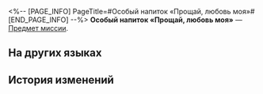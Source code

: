 <%-- [PAGE_INFO]
PageTitle=#Особый напиток «Прощай, любовь моя»#
[END_PAGE_INFO] --%>
{{Предмет Инфобокс
|id          = 150021
|Изображение = Предмет Особый напиток «Прощай, любовь моя».png
|Тип         = Предмет миссии
|Инвентарь   = Миссии
|Редкость    = 3
|Эффект      = 
|Описание    = Особый коктейль, приготовленный специально для вас искусным барменом Галлахером.
}}
{{Описание|1=''«Этот бокал "Прощай, любовь моя" для тебя, {{MC|ж=идущая|м=идущий}} к истине...<br />За несбывшиеся мечты».''}}
'''Особый напиток «Прощай, любовь моя»''' — [[Предмет миссии]].

==На других языках==
{{На других языках
|en   = Special Drink "Farewell, My Lovely"
|zhs  = 特调「再见，吾爱」
|zht  = 特調「再見，吾愛」
|ja   = 特製モクテル「さらば愛しき人よ」
|ko   = 스페셜 블렌드 「잘 가요 내 사랑」
|es   = Bebida especial "Adiós, amor mío"
|fr   = Boisson spéciale «&nbsp;Adieu, mon amour&nbsp;»
|ru   = Особый напиток «Прощай, любовь моя»
|th   = เครื่องดื่มสูตรพิเศษ "ลาก่อนผู้เป็นที่รัก"
|vi   = Thức Uống Đặc Sắc "Tạm Biệt, Tình Yêu Của Tôi"
|de   = Spezialgetränk „Leb wohl, mein Liebling“
|id   = Racikan Khusus "Sampai Jumpa, Cintaku"
|pt   = Drinque especial "Até Mais, Meu Bem"
}}

==История изменений==
{{История изменений|3.5}}